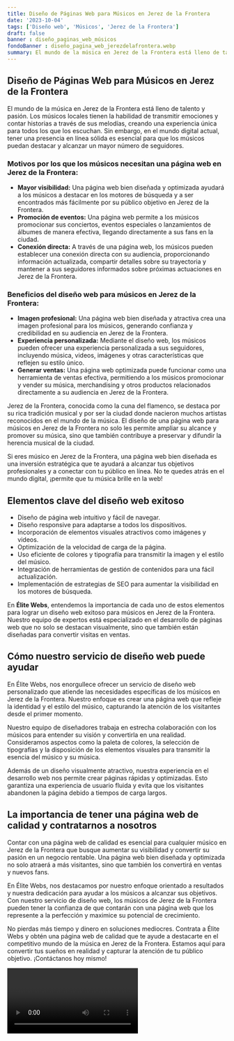```yaml
---
title: Diseño de Páginas Web para Músicos en Jerez de la Frontera
date: '2023-10-04'
tags: ['Diseño web', 'Músicos', 'Jerez de la Frontera']
draft: false
banner : diseño_paginas_web_músicos
fondoBanner : diseño_pagina_web_jerezdelafrontera.webp
summary: El mundo de la música en Jerez de la Frontera está lleno de talento y pasión. Los músicos locales tienen la habilidad de transmitir emociones y contar historias a través de sus melodías, creando una experiencia única para todos los que los escuchan. Sin embargo, en el mundo digital actual, tener una presencia en línea sólida es esencial para que los músicos puedan destacar y alcanzar un mayor número de seguidores.
---
```


## Diseño de Páginas Web para Músicos en Jerez de la Frontera

El mundo de la música en Jerez de la Frontera está lleno de talento y pasión. Los músicos locales tienen la habilidad de transmitir emociones y contar historias a través de sus melodías, creando una experiencia única para todos los que los escuchan. Sin embargo, en el mundo digital actual, tener una presencia en línea sólida es esencial para que los músicos puedan destacar y alcanzar un mayor número de seguidores.

### Motivos por los que los músicos necesitan una página web en Jerez de la Frontera:

- **Mayor visibilidad:** Una página web bien diseñada y optimizada ayudará a los músicos a destacar en los motores de búsqueda y a ser encontrados más fácilmente por su público objetivo en Jerez de la Frontera.
- **Promoción de eventos:** Una página web permite a los músicos promocionar sus conciertos, eventos especiales o lanzamientos de álbumes de manera efectiva, llegando directamente a sus fans en la ciudad.
- **Conexión directa:** A través de una página web, los músicos pueden establecer una conexión directa con su audiencia, proporcionando información actualizada, compartir detalles sobre su trayectoria y mantener a sus seguidores informados sobre próximas actuaciones en Jerez de la Frontera.

### Beneficios del diseño web para músicos en Jerez de la Frontera:

- **Imagen profesional:** Una página web bien diseñada y atractiva crea una imagen profesional para los músicos, generando confianza y credibilidad en su audiencia en Jerez de la Frontera.
- **Experiencia personalizada:** Mediante el diseño web, los músicos pueden ofrecer una experiencia personalizada a sus seguidores, incluyendo música, videos, imágenes y otras características que reflejen su estilo único.
- **Generar ventas:** Una página web optimizada puede funcionar como una herramienta de ventas efectiva, permitiendo a los músicos promocionar y vender su música, merchandising y otros productos relacionados directamente a su audiencia en Jerez de la Frontera.

Jerez de la Frontera, conocida como la cuna del flamenco, se destaca por su rica tradición musical y por ser la ciudad donde nacieron muchos artistas reconocidos en el mundo de la música. El diseño de una página web para músicos en Jerez de la Frontera no solo les permite ampliar su alcance y promover su música, sino que también contribuye a preservar y difundir la herencia musical de la ciudad.

Si eres músico en Jerez de la Frontera, una página web bien diseñada es una inversión estratégica que te ayudará a alcanzar tus objetivos profesionales y a conectar con tu público en línea. No te quedes atrás en el mundo digital, ¡permite que tu música brille en la web!

<GifSeo />

<Cta />

## Elementos clave del diseño web exitoso

- Diseño de página web intuitivo y fácil de navegar.
- Diseño responsive para adaptarse a todos los dispositivos.
- Incorporación de elementos visuales atractivos como imágenes y videos.
- Optimización de la velocidad de carga de la página.
- Uso eficiente de colores y tipografía para transmitir la imagen y el estilo del músico.
- Integración de herramientas de gestión de contenidos para una fácil actualización.
- Implementación de estrategias de SEO para aumentar la visibilidad en los motores de búsqueda.

En **Élite Webs**, entendemos la importancia de cada uno de estos elementos para lograr un diseño web exitoso para músicos en Jerez de la Frontera. Nuestro equipo de expertos está especializado en el desarrollo de páginas web que no solo se destacan visualmente, sino que también están diseñadas para convertir visitas en ventas.

## Cómo nuestro servicio de diseño web puede ayudar

En Élite Webs, nos enorgullece ofrecer un servicio de diseño web personalizado que atiende las necesidades específicas de los músicos en Jerez de la Frontera. Nuestro enfoque es crear una página web que refleje la identidad y el estilo del músico, capturando la atención de los visitantes desde el primer momento.

Nuestro equipo de diseñadores trabaja en estrecha colaboración con los músicos para entender su visión y convertirla en una realidad. Consideramos aspectos como la paleta de colores, la selección de tipografías y la disposición de los elementos visuales para transmitir la esencia del músico y su música.

Además de un diseño visualmente atractivo, nuestra experiencia en el desarrollo web nos permite crear páginas rápidas y optimizadas. Esto garantiza una experiencia de usuario fluida y evita que los visitantes abandonen la página debido a tiempos de carga largos.

## La importancia de tener una página web de calidad y contratarnos a nosotros

Contar con una página web de calidad es esencial para cualquier músico en Jerez de la Frontera que busque aumentar su visibilidad y convertir su pasión en un negocio rentable. Una página web bien diseñada y optimizada no solo atraerá a más visitantes, sino que también los convertirá en ventas y nuevos fans.

En Élite Webs, nos destacamos por nuestro enfoque orientado a resultados y nuestra dedicación para ayudar a los músicos a alcanzar sus objetivos. Con nuestro servicio de diseño web, los músicos de Jerez de la Frontera pueden tener la confianza de que contarán con una página web que los represente a la perfección y maximice su potencial de crecimiento.

No pierdas más tiempo y dinero en soluciones mediocres. Contrata a Élite Webs y obtén una página web de calidad que te ayude a destacarte en el competitivo mundo de la música en Jerez de la Frontera. Estamos aquí para convertir tus sueños en realidad y capturar la atención de tu público objetivo. ¡Contáctanos hoy mismo!

<Video />

<CtaBot job='Músicos' city='Jerez de la Frontera'/>

<Gmaps query='Jerez de la Frontera+españa+maps' />